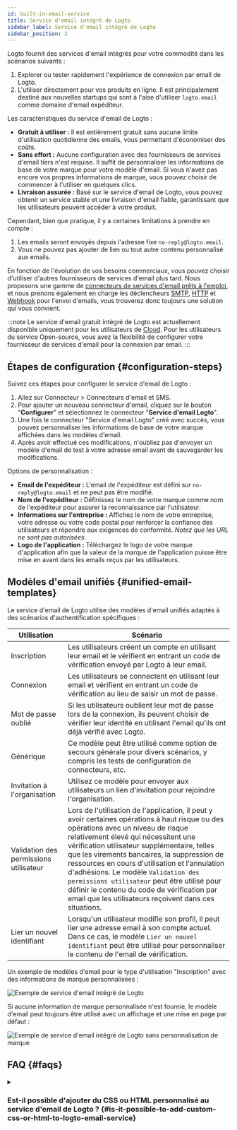 ```yaml
---
id: built-in-email-service
title: Service d'email intégré de Logto
sidebar_label: Service d'email intégré de Logto
sidebar_position: 2
---
```


Logto fournit des services d'email intégrés pour votre commodité dans les scénarios suivants :

1. Explorer ou tester rapidement l'expérience de connexion par email de Logto.
2. L'utiliser directement pour vos produits en ligne. Il est principalement destiné aux nouvelles startups qui sont à l'aise d'utiliser `logto.email` comme domaine d'email expéditeur.

Les caractéristiques du service d'email de Logto :

- **Gratuit à utiliser :** Il est entièrement gratuit sans aucune limite d'utilisation quotidienne des emails, vous permettant d'économiser des coûts.
- **Sans effort :** Aucune configuration avec des fournisseurs de services d'email tiers n'est requise. Il suffit de personnaliser les informations de base de votre marque pour votre modèle d'email. Si vous n'avez pas encore vos propres informations de marque, vous pouvez choisir de commencer à l'utiliser en quelques clics.
- **Livraison assurée :** Basé sur le service d'email de Logto, vous pouvez obtenir un service stable et une livraison d'email fiable, garantissant que les utilisateurs peuvent accéder à votre produit.

Cependant, bien que pratique, il y a certaines limitations à prendre en compte :

1. Les emails seront envoyés depuis l'adresse fixe `no-reply@logto.email`.
2. Vous ne pouvez pas ajouter de lien ou tout autre contenu personnalisé aux emails.

En fonction de l'évolution de vos besoins commerciaux, vous pouvez choisir d'utiliser d'autres fournisseurs de services d'email plus tard. Nous proposons une gamme de [connecteurs de services d'email prêts à l'emploi](/connectors/email-connectors#popular-email-providers), et nous prenons également en charge les déclencheurs [SMTP](/integrations/smtp), [HTTP](/integrations/http-email) et [Webhook](/developers/webhooks) pour l'envoi d'emails, vous trouverez donc toujours une solution qui vous convient.

:::note
Le service d'email gratuit intégré de Logto est actuellement disponible uniquement pour les utilisateurs de [Cloud](https://cloud.logto.io/). Pour les utilisateurs du service Open-source, vous avez la flexibilité de configurer votre fournisseur de services d'email pour la connexion par email.
:::

## Étapes de configuration \{#configuration-steps}

Suivez ces étapes pour configurer le service d'email de Logto :

1. Allez sur <CloudLink to="/connectors/passwordless">Connecteur > Connecteurs d'email et SMS</CloudLink>.
2. Pour ajouter un nouveau connecteur d'email, cliquez sur le bouton "**Configurer**" et sélectionnez le connecteur "**Service d'email Logto**".
3. Une fois le connecteur "Service d'email Logto" créé avec succès, vous pouvez personnaliser les informations de base de votre marque affichées dans les modèles d'email.
4. Après avoir effectué ces modifications, n'oubliez pas d'envoyer un modèle d'email de test à votre adresse email avant de sauvegarder les modifications.

Options de personnalisation :

- **Email de l'expéditeur :** L'email de l'expéditeur est défini sur `no-reply@logto.email` et ne peut pas être modifié.
- **Nom de l'expéditeur :** Définissez le nom de votre marque comme nom de l'expéditeur pour assurer la reconnaissance par l'utilisateur.
- **Informations sur l'entreprise :** Affichez le nom de votre entreprise, votre adresse ou votre code postal pour renforcer la confiance des utilisateurs et répondre aux exigences de conformité. _Notez que les URL ne sont pas autorisées._
- **Logo de l'application :** Téléchargez le logo de votre marque d'application afin que la valeur de la marque de l'application puisse être mise en avant dans les emails reçus par les utilisateurs.

## Modèles d'email unifiés \{#unified-email-templates}

Le service d'email de Logto utilise des modèles d'email unifiés adaptés à des scénarios d'authentification spécifiques :

| Utilisation                            | Scénario                                                                                                                                                                                                                                                                                                                                                                                                                                                                                                                      |
| -------------------------------------- | ----------------------------------------------------------------------------------------------------------------------------------------------------------------------------------------------------------------------------------------------------------------------------------------------------------------------------------------------------------------------------------------------------------------------------------------------------------------------------------------------------------------------------- |
| Inscription                            | Les utilisateurs créent un compte en utilisant leur email et le vérifient en entrant un code de vérification envoyé par Logto à leur email.                                                                                                                                                                                                                                                                                                                                                                                   |
| Connexion                              | Les utilisateurs se connectent en utilisant leur email et vérifient en entrant un code de vérification au lieu de saisir un mot de passe.                                                                                                                                                                                                                                                                                                                                                                                     |
| Mot de passe oublié                    | Si les utilisateurs oublient leur mot de passe lors de la connexion, ils peuvent choisir de vérifier leur identité en utilisant l'email qu'ils ont déjà vérifié avec Logto.                                                                                                                                                                                                                                                                                                                                                   |
| Générique                              | Ce modèle peut être utilisé comme option de secours générale pour divers scénarios, y compris les tests de configuration de connecteurs, etc.                                                                                                                                                                                                                                                                                                                                                                                 |
| Invitation à l'organisation            | Utilisez ce modèle pour envoyer aux utilisateurs un lien d'invitation pour rejoindre l'organisation.                                                                                                                                                                                                                                                                                                                                                                                                                          |
| Validation des permissions utilisateur | Lors de l'utilisation de l'application, il peut y avoir certaines opérations à haut risque ou des opérations avec un niveau de risque relativement élevé qui nécessitent une vérification utilisateur supplémentaire, telles que les virements bancaires, la suppression de ressources en cours d'utilisation et l'annulation d'adhésions. Le modèle `Validation des permissions utilisateur` peut être utilisé pour définir le contenu du code de vérification par email que les utilisateurs reçoivent dans ces situations. |
| Lier un nouvel identifiant             | Lorsqu'un utilisateur modifie son profil, il peut lier une adresse email à son compte actuel. Dans ce cas, le modèle `Lier un nouvel identifiant` peut être utilisé pour personnaliser le contenu de l'email de vérification.                                                                                                                                                                                                                                                                                                 |

Un exemple de modèles d'email pour le type d'utilisation "Inscription" avec des informations de marque personnalisées :

<img
  src="/img/assets/logto-email-service-template-sample.png"
  alt="Exemple de service d'email intégré de Logto"
/>

Si aucune information de marque personnalisée n'est fournie, le modèle d'email peut toujours être utilisé avec un affichage et une mise en page par défaut :

<img
  src="/img/assets/logto-email-service-template-sample-without-branding.png"
  alt="Exemple de service d'email intégré de Logto sans personnalisation de marque"
/>

## FAQ \{#faqs}

<details>
<summary>

### Est-il possible d'ajouter du CSS ou HTML personnalisé au service d'email de Logto ? \{#is-it-possible-to-add-custom-css-or-html-to-logto-email-service}

</summary>

Le service d'email intégré de Logto ne prend pas en charge le CSS ou HTML personnalisé. Vous ne pouvez modifier que les éléments de marque génériques. Cette restriction est en place pour maintenir la stabilité du service d'email intégré, car tous les locataires partagent la même adresse IP et l'adresse de l'expéditeur. Pour plus de détails, veuillez vous référer à "[Facteurs pour améliorer la livraison des emails](https://blog.logto.io/verification-email-delivery#factors-to-improve-email-delivery)".

Pour personnaliser les modèles d'email, nous recommandons d'utiliser un autre connecteur d'email, tel que AWS Direct Mail, SendGrid, Mailgun, Postmark ou SMTP.

</details>
